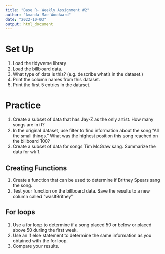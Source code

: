 ```yaml
---
title: "Base R- Weekly Assignment #2"
author: "Amanda Mae Woodward"
date: "2022-10-03"
output: html_document
---
```

# Set Up
1. Load the tidyverse library
2. Load the billboard data. 
3. What type of data is this? (e.g. describe what's in the dataset.)
4. Print the column names from this dataset. 
5. Print the first 5 entries in the dataset. 

# Practice
1. Create a subset of data that has Jay-Z as the only artist. How many songs are in it?
2. In the original dataset, use filter to find information about the song "All the small things." What was the highest position this song reached on the billboard 100? 
3. Create a subset of data for songs Tim McGraw sang. Summarize the data for wk 1.

## Creating Functions
1. Create a function that can be used to determine if Britney Spears sang the song. 
2. Test your function on the billboard data. Save the results to a new column called "wasItBritney"

## For loops
1. Use a for loop to determine if a song placed 50 or below or placed above 50 during the first week. 
2. Use an if else statement to determine the same information as you obtained with the for loop. 
3. Compare your results. 
